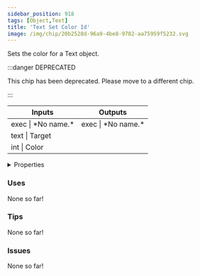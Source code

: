 ```yaml
---
sidebar_position: 918
tags: [Object,Text]
title: 'Text Set Color Id'
image: /img/chip/20b2528d-96a9-4be8-9782-aa75959f5232.svg
---
```


Sets the color for a Text object.

:::danger DEPRECATED

This chip has been deprecated. Please move to a different chip.

:::

<IChip uuid="20b2528d-96a9-4be8-9782-aa75959f5232"/>

<table><thead><tr><th>Inputs</th><th>Outputs</th></tr></thead><tbody><tr><td>exec | *No name.*</td><td>exec | *No name.*</td></tr><tr><td>text | Target</td><td /></tr><tr><td>int | Color</td><td /></tr></tbody></table>

<details>
  <summary>Properties</summary>
  <div>
    <div>
    <table>
      <tbody>
        <tr>
          <td>Is beta required?</td>
          <td>No</td>
        </tr>
        <tr>
          <td>Is chip a trolling risk?</td>
          <td>No</td>
        </tr>
        <tr>
          <td>Is chip a role assignment risk?</td>
          <td>No</td>
        </tr>
        <tr>
          <td>Chip UUID</td>
          <td>20b2528d-96a9-4be8-9782-aa75959f5232</td>
        </tr>
        <tr>
          <td>Room availability</td>
          <td>Available everywhere</td>
        </tr>
      </tbody>
    </table>
    </div>
  </div>
</details>

### Uses

None so far!

### Tips

None so far!

### Issues

None so far!